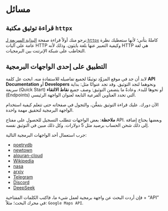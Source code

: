# مسائل {.unnumbered}

## قراءة توثيق مكتبة `httpx`

نرجو منك أولاً قراءة صفحة [البداية السريعة لـ `httpx`](https://www.python-httpx.org/quickstart/) كاملةً بتأني؛ لأنها ستعطيك نظرة عامة على آليات HTTP وكيفية التعبير عنها بلغة بايثون. وذلك لأنه HTTP هي لغة التخاطب على شبكة الإنرتنت بين البرمجيات.


## التطبيق على إحدى الواجهات البرمجية

لابد أن جد في موقع المزوِّد توثيقًا لجميع تفاصيله للاستفادة منه. ابحث عل كلمة **API Documentation** أو **Developers** ونحوهما لتجد التوثيق. وقد تجد عنوانًا مثل: بداية سريعة (Quick Start) أو نحوها للبدء. وعادةً ما يتضمن التوثيق: وصف جميع **نقاط الالتقاء** (Endpoints) التي تحدد العناوين الفرعية التابعة لعنوان الواجهة الرئيسي.

الآن دورك. عليك قراءة التوثيق بتمعُّن، والتجول في صفحاته حتى تتعلم كيفية استخدام الواجهة البرمجية لتحقيق مهمة واحدة.

**ملاحظة**: بعض الواجهات تتطلب التسجيل للحصول على مفتاح API. وبعضها يحتاج إضافة إلى ذلك شحن الحساب برصيد مثل 5 دولارات. وكل ذلك مبين في التوثيق نفسه.

جرب استعمال أحد الواجهات البرمجية التالية:

- [poetrydb](https://poetrydb.org/index.html)
- [newtown](https://newton.vercel.app/)
- [alquran-cloud](https://alquran.cloud/api)
- [Wikipedia](https://pypi.org/project/Wikipedia-API/)
- [nasa](https://api.nasa.gov/)
- [arxiv](https://info.arxiv.org/help/api/user-manual.html)
- [Telegram](https://core.telegram.org/)
- [Discord](https://discord.com/developers/docs/intro)
- [DeepSeek](https://api-docs.deepseek.com/)

فإن أردت البحث عن واجهة برمجية لعمل شيء ما، فاكتب الكلمات المفتاحية + "API" في محرك البحث؛ مثلاً: `Google Maps API`.
